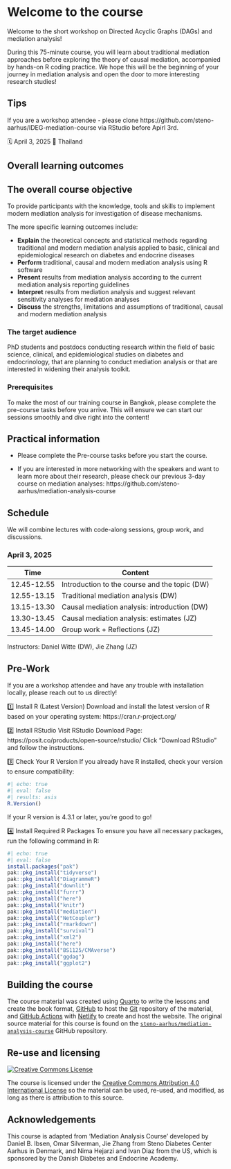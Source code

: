 # Welcome to the course {.unnumbered}

<!-- Daniel 10 min -->


Welcome to the short workshop on Directed Acyclic Graphs (DAGs) and mediation analysis!

During this 75-minute course, you will learn about traditional mediation approaches before exploring the theory of causal mediation, accompanied by hands-on R coding practice. We hope this will be the beginning of your journey in mediation analysis and open the door to more interesting research studies!

::: callout-note
## Tips
If you are a workshop attendee - please clone https://github.com/steno-aarhus/IDEG-mediation-course
via RStudio before Apirl 3rd.
:::

🗓 April 3, 2025
🏨 Thailand






## Overall learning outcomes

::: callout-note
## The overall course objective

To provide participants with the knowledge, tools and skills to
implement modern mediation analysis for investigation of disease
mechanisms.
:::

The more specific learning outcomes include:

-   **Explain** the theoretical concepts and statistical methods
    regarding traditional and modern mediation analysis applied to
    basic, clinical and epidemiological research on diabetes and
    endocrine diseases
-   **Perform** traditional, causal and modern mediation analysis using
    R software
-   **Present** results from mediation analysis according to the current
    mediation analysis reporting guidelines
-   **Interpret** results from mediation analysis and suggest relevant
    sensitivity analyses for mediation analyses
-   **Discuss** the strengths, limitations and assumptions of
    traditional, causal and modern mediation analysis

### The target audience

PhD students and postdocs conducting research within the field of basic
science, clinical, and epidemiological studies on diabetes and
endocrinology, that are planning to conduct mediation analysis or that
are interested in widening their analysis toolkit.

### Prerequisites


To make the most of our training course in Bangkok, please complete the pre-course tasks before you arrive. This will ensure we can start our sessions smoothly and dive right into the content!

::: callout-note
## Practical information

-   Please complete the Pre-course tasks before you start the course.

-   If you are interested in more networking with the speakers and want
    to learn more about their research, please check our previous 3-day course on mediation   analyses: https://github.com/steno-aarhus/mediation-analysis-course

:::



## Schedule

We will combine lectures with code-along sessions, group
work, and discussions.

::: panel-tabset
### April 3, 2025

| Time        | Content                                            |
|-------------|--------------------------------------------------- |               
| 12.45-12.55 | Introduction to the course and the topic (DW)      |                                
| 12.55-13.15 | Traditional mediation analysis (DW)                | 
| 13.15-13.30 | Causal mediation analysis: introduction (DW)       |
| 13.30-13.45 | Causal mediation analysis: estimates (JZ)          |                             
| 13.45-14.00 | Group work + Reflections (JZ)                      |                               
Instructors: Daniel Witte (DW), Jie Zhang (JZ)
:::


## Pre-Work
If you are a workshop attendee and have any trouble with installation locally, please reach out to us directly!


1️⃣ Install R (Latest Version)
Download and install the latest version of R based on your operating system:
https://cran.r-project.org/

2️⃣ Install RStudio
Visit RStudio Download Page: https://posit.co/products/open-source/rstudio/
Click "Download RStudio" and follow the instructions.

3️⃣ Check Your R Version
If you already have R installed, check your version to ensure compatibility:
```r
#| echo: true
#| eval: false
#| results: asis
R.Version()
```
If your R version is 4.3.1 or later, you're good to go!

4️⃣ Install Required R Packages
To ensure you have all necessary packages, run the following command in R:

```r
#| echo: true
#| eval: false
install.packages("pak")
pak::pkg_install("tidyverse")
pak::pkg_install("DiagrammeR")
pak::pkg_install("downlit")
pak::pkg_install("furrr")
pak::pkg_install("here")
pak::pkg_install("knitr")
pak::pkg_install("mediation")
pak::pkg_install("NetCoupler")
pak::pkg_install("rmarkdown")
pak::pkg_install("survival")
pak::pkg_install("xml2")
pak::pkg_install("here")
pak::pkg_install("BS1125/CMAverse")
pak::pkg_install("ggdag")
pak::pkg_install("ggplot2")
```



## Building the course

The course material was created using [Quarto](https://quarto.org/) to
write the lessons and create the book format,
[GitHub](https://github.com/) to host the [Git](https://git-scm.com/)
repository of the material, and [GitHub
Actions](https://github.com/features/actions) with
[Netlify](https://www.netlify.com/) to create and host the website. The
original source material for this course is found on the
[`steno-aarhus/mediation-analysis-course`](https://github.com/steno-aarhus/IDEG-mediation-course)
GitHub repository.

## Re-use and licensing {#licensing}

<a rel="license" href="http://creativecommons.org/licenses/by/4.0/"><img src="https://i.creativecommons.org/l/by/4.0/80x15.png" alt="Creative Commons License" style="border-width:0"/></a>

The course is licensed under the [Creative Commons Attribution 4.0
International License](https://creativecommons.org/licenses/by/4.0/) so
the material can be used, re-used, and modified, as long as there is
attribution to this source.


## Acknowledgements
This course is adapted from 'Mediation Analysis Course' developed by Daniel B. Ibsen, Omar Silverman, Jie Zhang from Steno Diabetes Center Aarhus in Denmark, and Nima Hejarzi and Ivan Diaz from the US, which is sponsored by the Danish Diabetes and Endocrine Academy.
